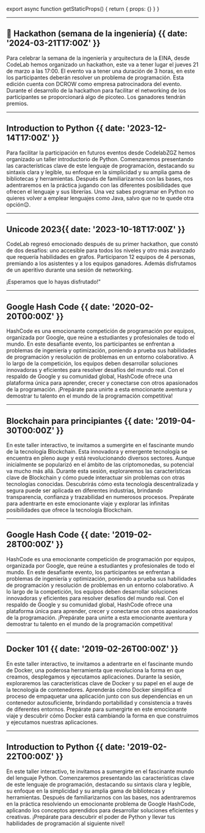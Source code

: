 

export async function getStaticProps() {
    return { props: {} }
}

---
<Ticket number={1} fecha='Marzo, 2024' hora="17-20 pm" />

## 🍗 Hackathon (semana de la ingeniería)  {{ date: '2024-03-21T17:00Z' }}

Para celebrar la semana de la ingeniería y arquitectura de la EINA, desde CodeLab hemos organizado un hackathon, este va a tener lugar el jueves 21 de marzo a las 17:00. El evento va a tener una duración de 3 horas, en este los participantes deberán resolver un problema de programación. Esta edición cuenta con DCROW como empresa patrocinadora del evento. Durante el desarrollo de la hackathon para facilitar el networking de los participantes se proporcionará algo de picoteo. Los ganadores tendrán premios.

<Src text='Inscribete' link='https://forms.gle/d1yUEwHoYQGc6heQA' />

---
<ImageFrame src="events/python101.png" alt="Python Workshop" />

## Introduction to Python {{ date: '2023-12-14T17:00Z' }}

Para facilitar la participación en futuros eventos desde CodelabZGZ hemos organizado un taller introductorio de Python. Comenzaremos presentando las características clave de este lenguaje de programación, destacando su sintaxis clara y legible, su enfoque en la simplicidad y su amplia gama de bibliotecas y herramientas. Después de familiarizarnos con las bases, nos adentraremos en la práctica jugando con las diferentes posibilidades que ofrecen el lenguaje y sus librerías. Una vez sabes programar en Python no quieres volver a emplear lenguajes como Java, salvo que no te quede otra opción😉.

<Src text='Ejercicios' link='https://github.com/CodeLabZGZ/python101' />

---

<ImageFrame src="events/codelab.png" alt="unicode 2023" />

## Unicode 2023{{ date: '2023-10-18T17:00Z' }}

CodeLab regresó emocionado después de su primer hackathon, que constó de dos desafíos: uno accesible para todos los niveles y otro más avanzado que requería habilidades en grafos. Participaron 12 equipos de 4 personas, premiando a los asistentes y a los equipos ganadores. 
Además disfrutamos de un aperitivo durante una sesión de networking. 

¡Esperamos que lo hayas disfrutado!"

---

<ImageFrame src="events/hashcode-1.jpg" alt="Google Hash Code 2020" />

## Google Hash Code {{ date: '2020-02-20T00:00Z' }}

HashCode es una emocionante competición de programación por equipos, organizada por Google, que reúne a estudiantes y profesionales de todo el mundo. En este desafiante evento, los participantes se enfrentan a problemas de ingeniería y optimización, poniendo a prueba sus habilidades de programación y resolución de problemas en un entorno colaborativo. A lo largo de la competición, los equipos deben desarrollar soluciones innovadoras y eficientes para resolver desafíos del mundo real. Con el respaldo de Google y su comunidad global, HashCode ofrece una plataforma única para aprender, crecer y conectarse con otros apasionados de la programación. ¡Prepárate para unirte a esta emocionante aventura y demostrar tu talento en el mundo de la programación competitiva!

---

<ImageFrame src="events/blockchain.jpg" alt="blockchain" />

## Blockchain para principiantes {{ date: '2019-04-30T00:00Z' }}

En este taller interactivo, te invitamos a sumergirte en el fascinante mundo de la tecnología Blockchain. Esta innovadora y emergente tecnología se encuentra en pleno auge y está revolucionando diversos sectores. Aunque inicialmente se popularizó en el ámbito de las criptomonedas, su potencial va mucho más allá. Durante esta sesión, exploraremos las características clave de Blockchain y cómo puede interactuar sin problemas con otras tecnologías conocidas. Descubrirás cómo esta tecnología descentralizada y segura puede ser aplicada en diferentes industrias, brindando transparencia, confianza y trazabilidad en numerosos procesos. Prepárate para adentrarte en este emocionante viaje y explorar las infinitas posibilidades que ofrece la tecnología Blockchain.

---

<ImageFrame src="events/hashcode-2.jpg" alt="Google Hash Code 2019" />

## Google Hash Code {{ date: '2019-02-28T00:00Z' }}

HashCode es una emocionante competición de programación por equipos, organizada por Google, que reúne a estudiantes y profesionales de todo el mundo. En este desafiante evento, los participantes se enfrentan a problemas de ingeniería y optimización, poniendo a prueba sus habilidades de programación y resolución de problemas en un entorno colaborativo. A lo largo de la competición, los equipos deben desarrollar soluciones innovadoras y eficientes para resolver desafíos del mundo real. Con el respaldo de Google y su comunidad global, HashCode ofrece una plataforma única para aprender, crecer y conectarse con otros apasionados de la programación. ¡Prepárate para unirte a esta emocionante aventura y demostrar tu talento en el mundo de la programación competitiva!

---

<ImageFrame src="events/docker.png" alt="Dcoker" />

## Docker 101 {{ date: '2019-02-26T00:00Z' }}

En este taller interactivo, te invitamos a adentrarte en el fascinante mundo de Docker, una poderosa herramienta que revoluciona la forma en que creamos, desplegamos y ejecutamos aplicaciones. Durante la sesión, exploraremos las características clave de Docker y su papel en el auge de la tecnología de contenedores. Aprenderás cómo Docker simplifica el proceso de empaquetar una aplicación junto con sus dependencias en un contenedor autosuficiente, brindando portabilidad y consistencia a través de diferentes entornos. Prepárate para sumergirte en este emocionante viaje y descubrir cómo Docker está cambiando la forma en que construimos y ejecutamos nuestras aplicaciones.

---

<ImageFrame src="events/python.jpg" alt="Python Workshop" />

## Introduction to Python {{ date: '2019-02-22T00:00Z' }}

En este taller interactivo, te invitamos a sumergirte en el fascinante mundo del lenguaje Python. Comenzaremos presentando las características clave de este lenguaje de programación, destacando su sintaxis clara y legible, su enfoque en la simplicidad y su amplia gama de bibliotecas y herramientas. Después de familiarizarnos con las bases, nos adentraremos en la práctica resolviendo un emocionante problema de Google HashCode, aplicando los conceptos aprendidos para desarrollar soluciones eficientes y creativas. ¡Prepárate para descubrir el poder de Python y llevar tus habilidades de programación al siguiente nivel!
